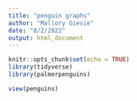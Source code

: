 ```yaml
---
title: "penguin graphs"
author: "Mallory Giesie"
date: "8/2/2022"
output: html_document
---
```


```r
knitr::opts_chunk$set(echo = TRUE)
library(tidyverse)
library(palmerpenguins)
```
```r
view(penguins)
```


